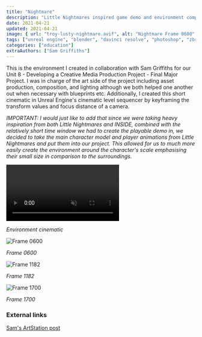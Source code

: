 ```yaml
---
title: "Nightmare"
description: "Little Nightmares inspired game demo and environment completed for my college final major project."
date: 2021-04-21
updated: 2021-04-21
image: { url: "troy-lusty-nightmare.avif", alt: "Nightmare Frame 0600" }
tags: ["unreal engine", "blender", "davinci resolve", "photoshop", "zbrush"]
categories: ["education"]
extraAuthors: ["Sam Griffiths"]
---
```



This is the environment I created in collaboration with Sam Griffiths for our Unit 8 - Developing a Creative Media Production Project - Final Major Project. I was in charge of the art side of the project including asset production, composition, and lighting although we both helped one another out when necessary with blueprints etc. Additionally, I created this short cinematic in Unreal Engine's cinematic level sequencer by keyframing the transform values and focus distance of a camera.

_IMPORTANT: I would just like to add that since we were taking heavy inspiration from both Little Nightmares and INSIDE, combined with the relatively short time window we had to create the playable demo in, we decided to take the main character model and player animations from Little Nightmares and put them into our project. This allowed for us to much more easily create the environment around the character's scale emphasising their small size in comparison to the surroundings._

<video preload="metadata" muted controls>
  <source src={nightmare} type="video/webm" />
</video>

_Environment cinematic_

![Frame 0600](troy-lusty-nightmare.avif)

_Frame 0600_

![Frame 1182](troy-lusty-nightmare-frame-1182.avif)

_Frame 1182_

![Frame 1700](troy-lusty-nightmare-frame-1700.avif)

_Frame 1700_

### External links

[Sam's ArtStation post](https://www.artstation.com/artwork/rA1yyE)
